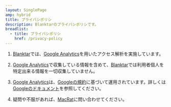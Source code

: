 ```yaml
---
layout: SinglePage
amp: hybrid
title: プライバシポリシ
description: Blanktarのプライバシポリシです。
breadlist:
  - title: プライバシポリシ
    href: /privacy-policy
---
```


1. [Blanktar]では、[Google Analytics]を用いたアクセス解析を実施しています。

2. [Google Analytics]で収集している情報を含めて、[Blanktar]では利用者個人を特定出来る情報を一切収集していません。

3. [Google Analytics]は、[Googleの規約]に基づいて運用されています。詳しくは[Googleのドキュメント]を参照してください。

4. 疑問や不服があれば、[MacRat]に問い合わせてください。

[Blanktar]:/
[Google Analytics]:https://marketingplatform.google.com/intl/ja/about/analytics/
[Googleの規約]:https://marketingplatform.google.com/about/analytics/terms/jp/
[Googleのドキュメント]:https://policies.google.com/technologies/partner-sites?hl=ja
[MacRat]:/about
